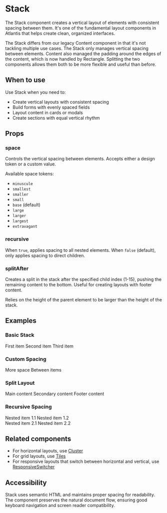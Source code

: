 
# Stack

The Stack component creates a vertical layout of elements with consistent
spacing between them. It's one of the fundamental layout components in Atlantis
that helps create clean, organized interfaces.

The Stack differs from our legacy Content component in that it's not tackling
multiple use cases. The Stack only manages vertical spacing between elements.
Content also managed the padding around the edges of the content, which is now
handled by Rectangle. Splitting the two components allows them both to be more
flexible and useful than before.

## When to use

Use Stack when you need to:

- Create vertical layouts with consistent spacing
- Build forms with evenly spaced fields
- Layout content in cards or modals
- Create sections with equal vertical rhythm

## Props

### space

Controls the vertical spacing between elements. Accepts either a design token or
a custom value.

Available space tokens:

- `minuscule`
- `smallest`
- `smaller`
- `small`
- `base` (default)
- `large`
- `larger`
- `largest`
- `extravagant`

### recursive

When `true`, applies spacing to all nested elements. When `false` (default),
only applies spacing to direct children.

### splitAfter

Creates a split in the stack after the specified child index (1-15), pushing the
remaining content to the bottom. Useful for creating layouts with footer
content.

Relies on the height of the parent element to be larger than the height of the
stack.

## Examples

### Basic Stack

<Canvas>
  <Stack>
    <Text>First item</Text>
    <Text>Second item</Text>
    <Text>Third item</Text>
  </Stack>
</Canvas>

### Custom Spacing

<Canvas>
  <Stack space="large">
    <Text>More space</Text>
    <Text>Between items</Text>
  </Stack>
</Canvas>

### Split Layout

<Canvas>
  <div style={{ height: "200px" }}>
    <Stack splitAfter={2}>
      <Text>Main content</Text>
      <Text>Secondary content</Text>
      <Text>Footer content</Text>
    </Stack>
  </div>
</Canvas>

### Recursive Spacing

<Canvas>
  <Stack space="large" recursive>
    <div>
      <Text>Nested item 1.1</Text>
      <Text>Nested item 1.2</Text>
    </div>
    <div>
      <Text>Nested item 2.1</Text>
      <Text>Nested item 2.2</Text>
    </div>
  </Stack>
</Canvas>

## Related components

- For horizontal layouts, use [Cluster](/components/Cluster)
- For grid layouts, use [Tiles](/components/Tiles)
- For responsive layouts that switch between horizontal and vertical, use
  [ResponsiveSwitcher](/components/ResponsiveSwitcher)

## Accessibility

Stack uses semantic HTML and maintains proper spacing for readability. The
component preserves the natural document flow, ensuring good keyboard navigation
and screen reader compatibility.
